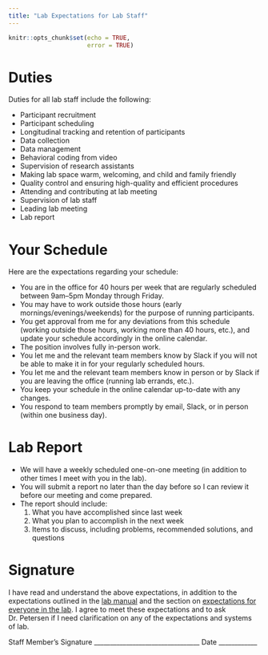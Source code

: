 ```yaml
---
title: "Lab Expectations for Lab Staff"
---
```


```r
knitr::opts_chunk$set(echo = TRUE,
                      error = TRUE)
```

# Duties

Duties for all lab staff include the following:

- Participant recruitment
- Participant scheduling
- Longitudinal tracking and retention of participants
- Data collection
- Data management
- Behavioral coding from video
- Supervision of research assistants
- Making lab space warm, welcoming, and child and family friendly
- Quality control and ensuring high-quality and efficient procedures
- Attending and contributing at lab meeting
- Supervision of lab staff
- Leading lab meeting
- Lab report

# Your Schedule

Here are the expectations regarding your schedule:

- You are in the office for 40 hours per week that are regularly scheduled between 9am–5pm Monday through Friday.
- You may have to work outside those hours (early mornings/evenings/weekends) for the purpose of running participants.
- You get approval from me for any deviations from this schedule (working outside those hours, working more than 40 hours, etc.), and update your schedule accordingly in the online calendar.
- The position involves fully in-person work.
- You let me and the relevant team members know by Slack if you will not be able to make it in for your regularly scheduled hours.
- You let me and the relevant team members know in person or by Slack if you are leaving the office (running lab errands, etc.).
- You keep your schedule in the online calendar up-to-date with any changes.
- You respond to team members promptly by email, Slack, or in person (within one business day).

# Lab Report

- We will have a weekly scheduled one-on-one meeting (in addition to other times I meet with you in the lab).
- You will submit a report no later than the day before so I can review it before our meeting and come prepared.
- The report should include:
    1. What you have accomplished since last week
    1. What you plan to accomplish in the next week
    1. Items to discuss, including problems, recommended solutions, and questions

# Signature

I have read and understand the above expectations, in addition to the expectations outlined in the [lab manual](https://devpsylab.github.io/LabWiki/manual.html) and the section on [expectations for everyone in the lab](https://devpsylab.github.io/LabWiki/expectations-everyone.html).
I agree to meet these expectations and to ask Dr. Petersen if I need clarification on any of the expectations and systems of lab.

Staff Member's Signature _________________________________	Date ____________
